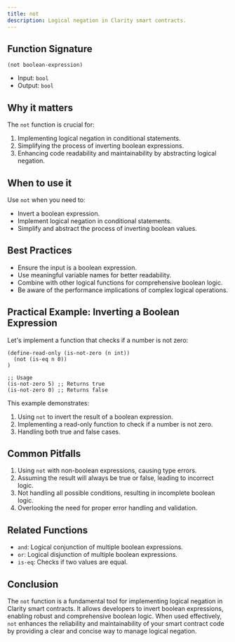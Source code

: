 ```yaml
---
title: not
description: Logical negation in Clarity smart contracts.
---
```


## Function Signature

```clarity
(not boolean-expression)
```

- Input: `bool`
- Output: `bool`

## Why it matters

The `not` function is crucial for:

1. Implementing logical negation in conditional statements.
2. Simplifying the process of inverting boolean expressions.
3. Enhancing code readability and maintainability by abstracting logical negation.

## When to use it

Use `not` when you need to:

- Invert a boolean expression.
- Implement logical negation in conditional statements.
- Simplify and abstract the process of inverting boolean values.

## Best Practices

- Ensure the input is a boolean expression.
- Use meaningful variable names for better readability.
- Combine with other logical functions for comprehensive boolean logic.
- Be aware of the performance implications of complex logical operations.

## Practical Example: Inverting a Boolean Expression

Let's implement a function that checks if a number is not zero:

```clarity
(define-read-only (is-not-zero (n int))
  (not (is-eq n 0))
)

;; Usage
(is-not-zero 5) ;; Returns true
(is-not-zero 0) ;; Returns false
```

This example demonstrates:
1. Using `not` to invert the result of a boolean expression.
2. Implementing a read-only function to check if a number is not zero.
3. Handling both true and false cases.

## Common Pitfalls

1. Using `not` with non-boolean expressions, causing type errors.
2. Assuming the result will always be true or false, leading to incorrect logic.
3. Not handling all possible conditions, resulting in incomplete boolean logic.
4. Overlooking the need for proper error handling and validation.

## Related Functions

- `and`: Logical conjunction of multiple boolean expressions.
- `or`: Logical disjunction of multiple boolean expressions.
- `is-eq`: Checks if two values are equal.

## Conclusion

The `not` function is a fundamental tool for implementing logical negation in Clarity smart contracts. It allows developers to invert boolean expressions, enabling robust and comprehensive boolean logic. When used effectively, `not` enhances the reliability and maintainability of your smart contract code by providing a clear and concise way to manage logical negation.
